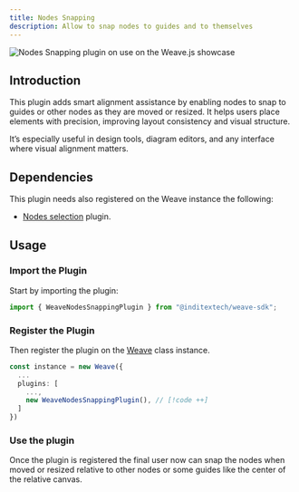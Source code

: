 ```yaml
---
title: Nodes Snapping
description: Allow to snap nodes to guides and to themselves
---
```


![Nodes Snapping plugin on use on the Weave.js showcase](/images/plugins/nodes-snapping.gif)

## Introduction

This plugin adds smart alignment assistance by enabling nodes to snap to guides or
other nodes as they are moved or resized. It helps users place elements with
precision, improving layout consistency and visual structure.

It’s especially useful in design tools, diagram editors, and any interface where
visual alignment matters.

## Dependencies

This plugin needs also registered on the Weave instance the following:

- [Nodes selection](/docs/main/build/plugins/nodes-selection) plugin.

## Usage

<div className="fd-steps">

<div className="[&_h3]:fd-step">

### Import the Plugin

Start by importing the plugin:

```ts
import { WeaveNodesSnappingPlugin } from "@inditextech/weave-sdk";
```

</div>

<div className='[&_h3]:fd-step'>

### Register the Plugin

Then register the plugin on the [Weave](/docs/sdk/api-reference/weave) class instance.

```ts
const instance = new Weave({
  ...
  plugins: [
    ...,
    new WeaveNodesSnappingPlugin(), // [!code ++]
  ]
})
```

</div>

<div className='[&_h3]:fd-step'>

### Use the plugin

Once the plugin is registered the final user now can snap the nodes when moved or resized
relative to other nodes or some guides like the center of the relative canvas.

</div>

</div>
